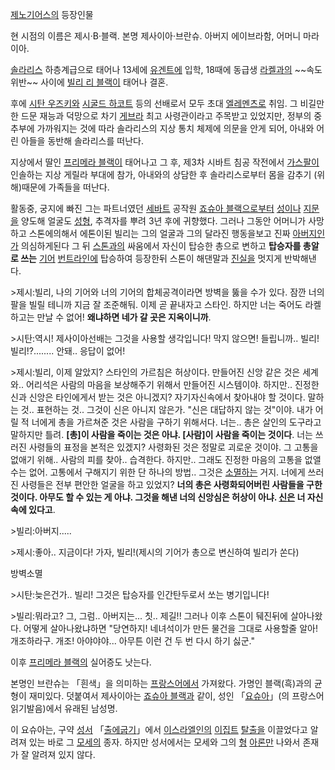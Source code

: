[[제노기어스]]의 등장인물

현 시점의 이름은 제시·B·블랙. 본명 제사이아·브란슈. 아버지 에이브라함, 어머니 마라이아. 

[[솔라리스]] 하층계급으로 태어나 13세에 [[유겐트]]에 입학, 18때에 동급생 [[라켈]]과의 ~~속도위반~~ 사이에 [[빌리 리 블랙]]이 태어나 결혼. 

후에 [[시탄 우즈키]]와 [[시굴드 하코트]] 등의 선배로서 모두 초대 [[엘레멘츠]]로 취임. 그 비길만한 드문 재능과 덕망으로 차기 [[게브라]] 최고 사령관이라고 주목받고 있었지만, 정부의 중추부에 가까워지는 것에 따라 솔라리스의 지상 통치 체제에 의문을 안게 되어, 아내와 어린 아들을 동반해 솔라리스를 떠난다. 

지상에서 딸인 [[프리메라 블랙]]이 태어나고 그 후, 제3차 시바트 침공 작전에서 [[가스팔]]이 인솔하는 지상 게릴라 부대에 참가, 아내와의 상담한 후 솔라리스로부터 몸을 감추기 (위해)때문에 가족들을 떠난다.
 
활동중, 궁지에 빠진 그는 파트너였던 [[세바트]] 공작원 [[죠슈아 블랙]]으로부터 [[성]]이나 [[지문]]을 양도해 얼굴도 [[성형]], 추격자를 뿌려 3년 후에 귀향했다. 그러나 그동안 어머니가 사망하고 스톤에의해서 에톤이된 빌리는 그의 얼굴과 그의 달라진 행동을보고 진짜 [[아버지]]인가 의심하게된다 그 뒤 [[스톤]]과의 싸움에서 자신이 탑승한 총으로 변하고 '''탑승자를 총알로 쓰는''' [[기어]] [[번트라인]]에 탑승하여 등장한뒤 스톤이 해댄말과 [[진실]]을 멋지게 반박해낸다. 

>제시:빌리, 나의 기어와 너의 기어의 합체공격이라면 방벽을 뚫을 수가 있다. 잠깐 너의 팔을 빌릴 테니까 지금 잘 조준해둬. 이제 곧 끝내자고 스타인. 하지만 너는 죽어도 라켈하고는 만날 수 없어! '''왜냐하면 네가 갈 곳은 지옥이니까'''.

>시탄:역시! 제사이아선배는 그것을 사용할 생각입니다! 막지 않으면! 들립니까.. 빌리! 빌리!?........ 안돼.. 응답이 없어!

>제시:빌리, 이제 알았지? 스타인의 가르침은 허상이다. 만들어진 신앙 같은 것은 세계와.. 어리석은 사람의 마음을 보상해주기 위해서 만들어진 시스템이야. 하지만.. 진정한 신과 신앙은 타인에게서 받는 것은 아니겠지? 자기자신속에서 찾아내야 할 것이다. 말하는 것.. 표현하는 것.. 그것이 신은 아니지 않은가. "신은 대답하지 않는 것"이야. 내가 어릴 적 너에게 총을 가르쳐준 것은 사람을 구하기 위해서다. 너는.. 총은 살인의 도구라고 말하지만 틀려. '''[총]이 사람을 죽이는 것은 아냐. [사람]이 사람을 죽이는 것이다'''. 너는 쓰러진 사령들의 표정을 본적은 있겠지? 사령화된 것은 정말로 괴로운 것이야. 그 고통을 없애기 위해.. 사람의 피를 찾아.. 습격한다. 하지만.. 그래도 진정한 마음의 고통을 없앨 수는 없어. 고통에서 구해지기 위한 단 하나의 방법.. 그것은 [[소멸]]하는 거지. 너에게 쓰러진 사령들은 전부 편안한 얼굴을 하고 있었지? '''너의 총은 사령화되어버린 사람들을 구한 것이다. 아무도 할 수 있는 게 아냐. 그것을 해낸 너의 신앙심은 허상이 아냐. [[신]]은 너 자신 속에 있다고'''.

>빌리:아버지.....

>제시:좋아.. 지금이다! 가자, 빌리!(제시의 기어가 총으로 변신하여 빌리가 쏜다)

방벽소멸

>시탄:늦은건가.. 빌리! 그것은 탑승자를 인간탄두로서 쏘는 병기입니다!

>빌리:뭐라고? 그, 그럼.. 아버지는... 칫.. 제길!!
그러나 이후 스톤이 뒈진뒤에 살아나왔다. 어떻게 살아나왔냐하면 "당연하지! 네녀석이가 만든 물건을 그대로 사용할줄 알아! 개조하라구. 개조! 아야야야... 아무튼 이런 건 두 번 다시 하기 싫군."

이후 [[프리메라 블랙]]의 실어증도 낫는다.


본명인 브란슈는 「흰색」을 의미하는 [[프랑스]]어에서 가져왔다. 가명인 블랙(흑)과의 균형이 재미있다. 덧붙여서 제사이아는 [[죠슈아 블랙]]과 같이, 성인 「[[요슈아]]」(의 프랑스어 읽기발음)에서 유래된 남성명.
 
이 요슈아는, 구약 [[성서]] 「[[출에굽기]]」에서 [[이스라엘]]인의 [[이집트]] [[탈출]]을 이끌었다고 알려져 있는 바로 그 [[모세]]의 종자. 하지만 성서에서는 모세와 그의 [[형]] [[아론]]만 나와서 존재가 잘 알려져 있지 않다.

